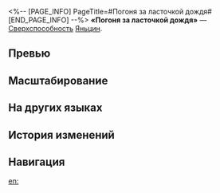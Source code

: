 <%-- [PAGE_INFO]
PageTitle=#Погоня за ласточкой дождя#
[END_PAGE_INFO] --%>
{{Навык Инфобокс
|Название         = Погоня за ласточкой дождя
|Изображение      = Навык Погоня за ласточкой дождя.png
|Персонаж         = Яньцин
|Тип              = Сверхспособность
|Тэг              = Одиночная атака
|УронСтойк        = 30
|ЭнергияГен       = 5
|Энергия          = 140
|Длительность     = 
|Описание         = Повышает крит. шанс Яньцина на 60%. Когда активна Эмпатическая связь, крит. урон Яньцина повышается на доп. {{Цвет|Выделенный|30%—54%}}. Эти {{Доп эффект|усиления}} длятся 1 ход. После этого Яньцин наносит выбранному противнику ледяной урон, равный {{Цвет|Выделенный|210%—378%}} от своей силы атаки.
|Свойство1        = 
|Масштабирование1 = 
}}
'''«Погоня за ласточкой дождя»''' — [[Сверхспособность]] [[Яньцин]].

==Превью==
{{Превью
|Файл = Погоня за ласточкой дождя Превью
}}

==Масштабирование==
{{Масштабирование навыка
|30%;32%;34%;36%;38%;40%;42.5%;45%;47.5%;50%;52%;54%;56%;58%;60%
|210%;224%;238%;252%;266%;280%;297.5%;315%;332.5%;350%;364%;378%;392%;406%;420%
}}

==На других языках==
{{На других языках
|en   = Amidst the Raining Bliss
|zhs  = 快雨燕相逐
|zht  = 快雨燕相逐
|ja   = {{Rubi|快雨|かいう}}に{{Rubi|戯|たわむ}}れる{{Rubi|燕|つばめ}}
|ko   = 비바람을 가르는 제비
|es   = Persecución pluvial de la golondrina
|fr   = Béatitude au milieu de l'averse
|ru   = Погоня за ласточкой дождя
|th   = Amidst the Raining Bliss
|vi   = Chim Én Vỗ Mưa
|de   = Regenreiche Schwalbenjagd
|id   = Amidst the Raining Bliss
|pt   = Em Meio à Chuva de Bênçãos
}}

==История изменений==
{{История изменений|3.5}}

==Навигация==
{{Навык Навбокс|Яньцин}}

[[en:]]